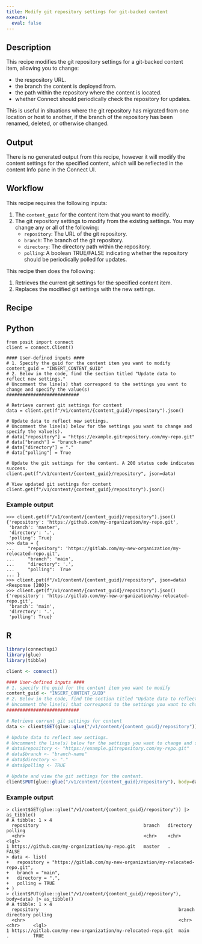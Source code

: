 ```yaml
---
title: Modify git repository settings for git-backed content
execute:
  eval: false
---
```


## Description

This recipe modifies the git repository settings for a git-backed content item, allowing you to change:

- the respository URL.
- the branch the content is deployed from.
- the path within the repository where the content is located.
- whether Connect should periodically check the repository for updates.

 This is useful in situations where the git repository has migrated from one location or host to another, if the branch of the repository has been renamed, deleted, or otherwise changed.

## Output

There is no generated output from this recipe, however it will modify the content settings for the specified content, which will be reflected in the content Info pane in the Connect UI.

## Workflow

This recipe requires the following inputs:

1. The `content_guid` for the content item that you want to modify.
2. The git repository settings to modify from the existing settings. You may change any or all of the following:
    - `repository`: The URL of the git repository.
    - `branch`: The branch of the git repository.
    - `directory`: The directory path within the repository.
    - `polling`: A boolean TRUE/FALSE indicating whether the repository should be periodically polled for updates.

This recipe then does the following:

1. Retrieves the current git settings for the specified content item.
2. Replaces the modified git settings with the new settings.

## Recipe

:::{.panel-tabset group="language"}

## Python

```.python
from posit import connect
client = connect.Client()

#### User-defined inputs ####
# 1. Specify the guid for the content item you want to modify
content_guid = "INSERT_CONTENT_GUID"
# 2. Below in the code, find the section titled "Update data to reflect new settings."
# Uncomment the line(s) that correspond to the settings you want to change and specify the value(s)
###########################

# Retrieve current git settings for content
data = client.get(f"/v1/content/{content_guid}/repository").json()

# Update data to reflect new settings.
# Uncomment the line(s) below for the settings you want to change and specify the value(s).
# data["repository"] = "https://example.gitrepository.com/my-repo.git"
# data["branch"] = "branch-name"
# data["directory"] = "."
# data["polling"] = True

# Update the git settings for the content. A 200 status code indicates success.
client.put(f"/v1/content/{content_guid}/repository", json=data)

# View updated git settings for content
client.get(f"/v1/content/{content_guid}/repository").json()

```
### Example output

```
>>> client.get(f"/v1/content/{content_guid}/repository").json()
{'repository': 'https://github.com/my-organization/my-repo.git',
 'branch': 'master',
 'directory': '.',
 'polling': True}
>>> data = {
...     "repository": 'https://gitlab.com/my-new-organization/my-relocated-repo.git',
...     "branch": 'main',
...     "directory": '.',
...     "polling":  True
... }
>>> client.put(f"/v1/content/{content_guid}/repository", json=data)
<Response [200]>
>>> client.get(f"/v1/content/{content_guid}/repository").json()
{'repository': 'https://gitlab.com/my-new-organization/my-relocated-repo.git',
 'branch': 'main',
 'directory': '.',
 'polling': True}
```

## R

```.r
library(connectapi)
library(glue)
library(tibble)

client <- connect()

#### User-defined inputs ####
# 1. specify the guid for the content item you want to modify
content_guid <- "INSERT_CONTENT_GUID"
# 2. Below in the code, find the section titled "Update data to reflect new settings."
# Uncomment the line(s) that correspond to the settings you want to change and specify the value(s)
###########################

# Retrieve current git settings for content
data <- client$GET(glue::glue("/v1/content/{content_guid}/repository"))

# Update data to reflect new settings.
# Uncomment the line(s) below for the settings you want to change and specify the value(s).
# data$repository <- "https://example.gitrepository.com/my-repo.git"
# data$branch <- "branch-name"
# data$directory <- "."
# data$polling <- TRUE

# Update and view the git settings for the content.
client$PUT(glue::glue("/v1/content/{content_guid}/repository"), body=data) |> as_tibble()

```

### Example output

```
> client$GET(glue::glue("/v1/content/{content_guid}/repository")) |> as_tibble()
# A tibble: 1 × 4
  repository                                       branch   directory polling
  <chr>                                            <chr>    <chr>     <lgl>
1 https://github.com/my-organization/my-repo.git   master   .         FALSE
> data <- list(
+   repository = "https://gitlab.com/my-new-organization/my-relocated-repo.git",
+   branch = "main",
+   directory = ".",
+   polling = TRUE
+ )
> client$PUT(glue::glue("/v1/content/{content_guid}/repository"), body=data) |> as_tibble()
# A tibble: 1 × 4
  repository                                                    branch directory polling
  <chr>                                                         <chr>  <chr>     <lgl>
1 https://gitlab.com/my-new-organization/my-relocated-repo.git  main   .         TRUE

```

:::

